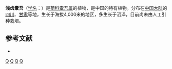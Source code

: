 {{Speciesbox 
| taxon = Ligularia potaninii
| authority = (C. Winkl.) Ling
}}

'''浅齿橐吾'''（[[学名|学名]]：{{lang|la|''Ligularia potaninii''}}）是[[菊科|菊科]][[橐吾属|橐吾属]]的植物，是中国的特有植物。分布在[[中国大陆|中国大陆]]的[[四川|四川]]、[[甘肃|甘肃]]等地，生长于海拔4,000米的地区，多生长于沼泽，目前尚未由人工引种栽培。

== 参考文献 ==
<div class="references-small">
* {{cite web| url =http://www.bioinfo.cn/db05/KmzwSpecies.php?action=view&id=5062| title =浅齿橐吾| work =《中国高等植物数据库全库》| publisher =中国科学院微生物研究所| author =昆明植物研究所| accessdate =2009-02-25| deadurl =yes| archiveurl =https://web.archive.org/web/20160305010052/http://www.bioinfo.cn/db05/KmzwSpecies.php?action=view&id=5062| archivedate =2016-03-05}}
</div>
{{Taxonbar|from=Q11148079}}

[[Category:橐吾属|Q]]
[[Category:中國特有植物|Q]]
[[Category:四川植物|Q]]
[[Category:甘肃植物|Q]]